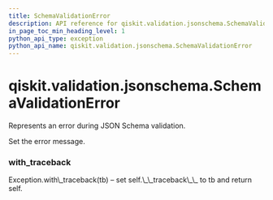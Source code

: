 ```yaml
---
title: SchemaValidationError
description: API reference for qiskit.validation.jsonschema.SchemaValidationError
in_page_toc_min_heading_level: 1
python_api_type: exception
python_api_name: qiskit.validation.jsonschema.SchemaValidationError
---
```


<span id="qiskit-validation-jsonschema-schemavalidationerror" />

# qiskit.validation.jsonschema.SchemaValidationError

<Class id="qiskit.validation.jsonschema.SchemaValidationError" github="https://github.com/qiskit/qiskit/tree/stable/0.16/qiskit/validation/jsonschema/exceptions.py" signature="SchemaValidationError(*message)">
  Represents an error during JSON Schema validation.

  Set the error message.

  ### with\_traceback

  <Function id="qiskit.validation.jsonschema.SchemaValidationError.with_traceback" name="with_traceback" signature="with_traceback()">
    Exception.with\_traceback(tb) – set self.\_\_traceback\_\_ to tb and return self.
  </Function>
</Class>

